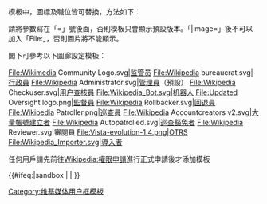 <noinclude>{{Documentation subpage}}</noinclude>
<!-- 在本行下編輯模板說明 -->
模板中，圖標及職位皆可替換，方法如下︰

{{tlx|Admin since|year<nowiki>=</nowiki>|month<nowiki>=</nowiki>|day<nowiki>=</nowiki>|image<nowiki>=</nowiki>|post<nowiki>=</nowiki>}}

請將參數寫在「=」號後面，否則模板只會顯示預設版本。「|image=」後不可以加入「File:」，否則圖片將不能顯示。

閣下可參考以下圖廊設定模板︰

<gallery>
File:Wikimedia Community Logo.svg|[[Wikipedia:监管员|监管员]]
File:Wikipedia bureaucrat.svg|[[Wikipedia:行政员|行政員]]
File:Wikipedia Administrator.svg|[[Wikipedia:管理员|管理員]]（預設）
File:Wikipedia Checkuser.svg|[[Wikipedia:用戶查核|用户查核員]]
File:Wikipedia_Bot.svg|[[Wikipedia:机器人|机器人]]
File:Updated Oversight logo.png|[[Wikipedia:监督|監督員]]
File:Wikipedia Rollbacker.svg|[[Wikipedia:回退功能|回退員]]
File:Wikipedia Patroller.png|[[Wikipedia:新頁面巡查|巡查員]]
File:Wikipedia Accountcreators v2.svg|[[Wikipedia:大量帳號建立者|大量帳號建立者]]
File:Wikipedia Autopatrolled.svg|[[Wikipedia:巡查豁免權|巡查豁免者]]
File:Wikipedia Reviewer.svg|審閱員
File:Vista-evolution-1.4.png|[[Wikipedia:志願者回覆團隊|OTRS]]
File:Wikipedia_Importer.svg|導入者
</gallery>
任何用戶請先前往[[Wikipedia:權限申請]]進行正式申請後才添加模板

<includeonly>{{#ifeq:{{SUBPAGENAME}}|sandbox | |
[[Category:维基媒体用户框模板]]
}}</includeonly>